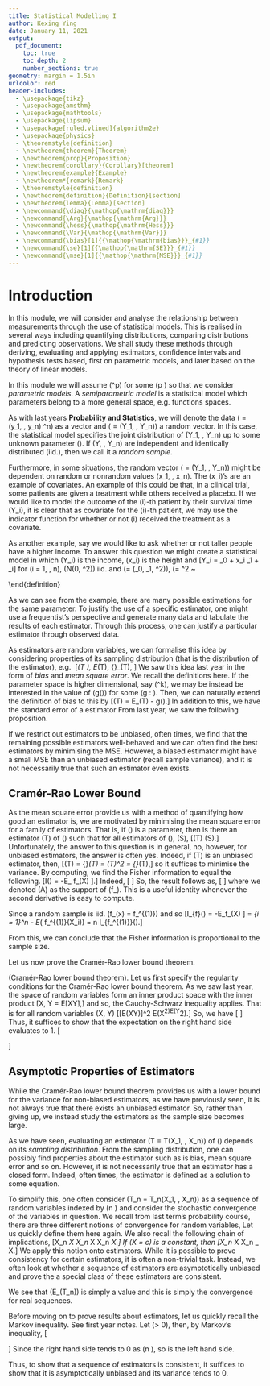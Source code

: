 ```yaml
---
title: Statistical Modelling I
author: Kexing Ying
date: January 11, 2021
output: 
  pdf_document:
    toc: true
    toc_depth: 2
    number_sections: true
geometry: margin = 1.5in
urlcolor: red
header-includes:
  - \usepackage{tikz}
  - \usepackage{amsthm}
  - \usepackage{mathtools}
  - \usepackage{lipsum}
  - \usepackage[ruled,vlined]{algorithm2e}
  - \usepackage{physics}
  - \theoremstyle{definition}
  - \newtheorem{theorem}{Theorem}
  - \newtheorem{prop}{Proposition}
  - \newtheorem{corollary}{Corollary}[theorem]
  - \newtheorem{example}{Example}
  - \newtheorem*{remark}{Remark}
  - \theoremstyle{definition}
  - \newtheorem{definition}{Definition}[section]
  - \newtheorem{lemma}{Lemma}[section]
  - \newcommand{\diag}{\mathop{\mathrm{diag}}}
  - \newcommand{\Arg}{\mathop{\mathrm{Arg}}}
  - \newcommand{\hess}{\mathop{\mathrm{Hess}}}  
  - \newcommand{\Var}{\mathop{\mathrm{Var}}}
  - \newcommand{\bias}[1]{{\mathop{\mathrm{bias}}}_{#1}}
  - \newcommand{\se}[1]{{\mathop{\mathrm{SE}}}_{#1}}
  - \newcommand{\mse}[1]{{\mathop{\mathrm{MSE}}}_{#1}}
---
```


\newpage
# Introduction

In this module, we will consider and analyse the relationship between measurements 
through the use of statistical models. This is realised in several ways including 
quantifying distributions, comparing distributions and predicting observations. We 
shall study these methods through deriving, evaluating and applying estimators, 
confidence intervals and hypothesis tests based, first on parametric models, and 
later based on the theory of linear models.

\begin{definition}[Statistical Model]
  A statistical model is a specification of the distribution of \(Y\) up to an 
  unknown parameter \(\theta\).
\end{definition}

\begin{definition}[Parameter Space]
  Given a statistical model \(Y\) up to some parameter \(\theta\), the set \(\Theta\) 
  of all possible parameter values is called the parameter space.
\end{definition}

In this module we will assume \(\Theta \subseteq \mathbb{R}^p\) for some 
\(p \in \mathbb{N}\) so that we consider *parametric models*. A 
*semiparametric model* is a statistical model which parameters belong to a more 
general space, e.g. functions spaces.

As with last years **Probability and Statistics**, we will denote the data
\(\mathbf{y} = (y_1, \cdots, y_n) \in \mathbb{R}^n\) as a vector and 
\(\mathbf{Y} = (Y_1, \cdots, Y_n)\) a random vector. In this case, the statistical 
model specifies the joint distribution of \(Y_1, \cdots, Y_n\) up to some unknown 
parameter \(\theta\). If \(Y, \cdots, Y_n\) are independent and identically distributed 
(iid.), then we call it a *random sample*.

Furthermore, in some situations, the random vector \(\mathbf{Y} = (Y_1, \cdots, Y_n)\) 
might be dependent on random or nonrandom values \(x_1, \cdots, x_n\). The \(x_i\)'s 
are an example of covariates. An example of this could be that, in a clinical trial, 
some patients are given a treatment while others received a placebo. If we would 
like to model the outcome of the \(i\)-th patient by their survival time \(Y_i\), 
it is clear that as covariate for the \(i\)-th patient, we may use the indicator 
function for whether or not \(i\) received the treatment as a covariate.

As another example, say we would like to ask whether or not taller people have a 
higher income. To answer this question we might create a statistical model in which 
\(Y_i\) is the income, \(x_i\) is the height and 
\[Y_i = \beta_0 + x_i \beta_1 + \epsilon_i\]
for \(i = 1, \cdots, n\), \(\epsilon \sim N(0, \sigma^2)\) iid. and 
\(\theta = (\beta_0, \beta_1, \sigma^2)\), \(\Theta = \mathbb{R}^2 \times [0, \infty)\).

Having formulated a model, we can draw inferences from the sample. By estimating 
the unknown parameters we attempts to "fit the model". Through this, we receive a 
model that can provide us with point estimates, or better yet, tools that can 
help us make decisions through some combination of hypothesis tests and confidence 
intervals. 

However, with all statistical models, we have to accept that it will not perfectly 
reflect reality. But, that is not the point of statistical models anyway. 
Statistical models are meant to be useful and in general we would like a model to 
\begin{itemize}
  \item agree with the observed data reasonably;
  \item be relatively simple;
  \item interpretable, e.g. parameters have a physical interpretation.
\end{itemize}
With these aims in mind, we might conduct sensitivity analysis in which we 
discard models that are not adequate for the data through a iterative process. 

\newpage
# Point Estimation

From the introduction, we seen that during the process of fitting the model, we 
need to estimate \(\theta\) in the statistical model, and furthermore, during the 
inference process, we need to point estimate, interval estimate or hypothesis test 
to address our question. We recall from first year that this can be achieved through 
several methods and we shall quickly review them here.

## Review

We recall the following definitions. 
\begin{definition}[Realisation, Statistic, Estimate, Estimator]
~
\begin{itemize}
  \item Data \(y_1, \cdots, y_n\) is called a realisation of \(Y_1, \cdots, Y_n\).
  \item A function \(t\) of observable random variables is called a statistic.
  \item An estimate of \(\theta\) is \(t(y_1, \cdots, y_n)\).
  \item An estimator of \(\theta\) is \(T = t(Y_1, \cdots, Y_n)\).
\end{itemize}
\end{definition}

\begin{example}
  Let \(Y_1, \cdots, Y_n \sim N(\mu, 1)\) iid. for some unknown \(\mu \in \mathbb{R}\).
  There are many methods for estimating \(\mu\). 
  \begin{itemize}
    \item the sample mean \(\hat{\mu} = \frac{1}{n} \sum y_i\);
    \item the sample median;
    \item the \(k\)-trimmed mean where we discard the highest and lowest \(k\) observed \(y_i\)
      before computing the mean;
    \item \(\cdots\) 
  \end{itemize}
  For the sample mean estimate, the corresponding estimator is 
  \(T = \bar{Y} = \frac{1}{n}\sum Y_i\).
\end{example}
As we can see from the example, there are many possible estimations for the same 
parameter. To justify the use of a specific estimator, one might use a frequentist's 
perspective and generate many data and tabulate the results of each estimator. 
Through this process, one can justify a particular estimator through observed 
data.

As estimators are random variables, we can formalise this idea by considering properties 
of its sampling distribution (that is the distribution of the estimator), e.g. 
\[\mathbb{P}_\theta(T \in \mathcal{A}), \hspace{2mm} E_\theta(T), \hspace{2mm} {\Var}_\theta(T), \cdots\] 
We saw this idea last year in the form of *bias* and *mean square error*. We recall 
the definitions here.
\begin{definition}[Bias]
  Let \(T\) be an estimator of \(\theta \in \Theta \subseteq \mathbb{R}\). Then 
  the bias of \(T\) is 
  \[\bias{\theta}(T) = E_\theta(T) - \theta.\]
  If \(\bias{\theta}(T) = 0\) for all \(\theta \in \Theta\), then we say \(T\) is 
  unbiased for \(\theta\).
\end{definition}
If the parameter space is higher dimensional, say \(\Theta \subseteq \mathbb{R}^k\),
we may be instead be interested in the value of \(g(\theta)\) for some 
\(g : \Theta \to \mathbb{R}\). Then, we can naturally extend the definition of 
bias to this by 
\[\bias{\theta}(T) = E_\theta(T) - g(\theta).\]
\begin{example}
  Let \(Y_1, \cdots, Y_n \sim N(\mu, \sigma^2)\) iid. 
  \(\theta = (\mu, \sigma^2) \in \Theta = \mathbb{R} \times (0, \infty)\). Then, 
  say if we are in \(\mu\), we may define \(g : \Theta \to \mathbb{R} : 
  (\mu, \sigma^2) \mapsto \mu\).
\end{example}
\begin{definition}[Mean Square Error]
  Let \(T\) be an estimator of \(\theta \in \Theta \subseteq \mathbb{R}\). Then 
  the mean square error of \(T\) is 
  \[\mse{\theta}(T) = E_\theta[(T - \theta)^2].\]
\end{definition}
In addition to this, we have the standard error of a estimator 
\begin{definition}[Standard Error]
  Let \(T\) be an estimator of \(\theta \in \Theta \subseteq \mathbb{R}\). Then 
  the standard error of \(T\) is 
  \[\se{\theta}(T) = \sqrt{{\Var}_\theta(T)}.\]
\end{definition}
From last year, we saw the following proposition.
\begin{prop}
  Let \(T\) be an estimator of \(\theta \in \Theta \subseteq \mathbb{R}\). Then 
  \[\mse{\theta}(T) = {\Var}_\theta(T) + (\bias{\theta}(T))^2.\]
\end{prop}
If we restrict out estimators to be unbiased, often times, we find that the remaining 
possible estimators well-behaved and we can often find the best estimators by 
minimising the MSE. However, a biased estimator might have a small MSE than 
an unbiased estimator (recall sample variance), and it is not necessarily true 
that such an estimator even exists.

## Cramér-Rao Lower Bound

As the mean square error provide us with a method of quantifying how good an 
estimator is, we are motivated by minimising the mean square error for a family 
of estimators. That is, if \(\theta \in \Theta\) is a parameter, then is there 
an estimator \(T\) of \(\theta\) such that for all estimators of \(\theta\), \(S\),
\[\mse{\theta}(T) \le \mse{\theta}(S).\]
Unfortunately, the answer to this question is in general, no, however, for unbiased 
estimators, the answer is often yes. Indeed, if \(T\) is an unbiased estimator, 
then,
\[\mse{\theta}(T) = {\Var}_\theta(T) = \bias{\theta}(T)^2 = {\Var}_\theta(T),\]
so it suffices to minimise the variance. 
\begin{theorem}[Cramér-Rao Lower Bound]
  Suppose \(T = T(X)\) is an unbiased estimator for \(\theta \in \Theta \subseteq \mathbb{R}\) 
  based on \(X = (X_1, \cdots, X_n)\) with joint pdf \(f_\theta(x)\). Then under 
  mild regularity conditions (which is elaborated on in the proof below),
  \[{\Var}_{\theta}(T) \ge \frac{1}{I(\theta)},\]
  where 
  \[I(\theta) = E_\theta\left[\left\{\pdv{\theta} \log f_\theta(X)\right\}^2\right],\]
  and we call \(I(\theta)\) the \textit{Fisher information} of the sample.
\end{theorem}
By computing, we find the Fisher information to equal the following.
\[I(\theta) = -E_\theta\left[\pdv[2]{\theta} \log f_\theta(X) \right].\]
Indeed, 
\[\begin{split}
  E_\theta\left[\pdv[2]{\theta} \log f_\theta(X) \right] 
    & = E_\theta\left[\pdv{\theta} \frac{f'_\theta(X)}{f_\theta(X)}\right]\\
    & = E_\theta\left[- \frac{f'_\theta(X)}{f^2_\theta(X)}f'_\theta(X) + \frac{f''_\theta(X)}{f_\theta(X)}\right]\\
    & = E_\theta\left[-\left(\pdv{\theta} \log f_\theta(X)\right)^2\right] + E_\theta\left[ \frac{f''_\theta(X)}{f_\theta(X)}\right].   
\end{split}\]
So, the result follows as,
\[\begin{split}
  E_\theta\left[ \frac{f''_\theta(X)}{f_\theta(X)}\right] 
    & = \int_{x \in A} \frac{f''_\theta(x)}{f_\theta(x)}f_\theta(x) \dd x\\
    & = \int_{x \in A} f''_\theta(x) \dd x = \pdv[2]{\theta} \int_{x \in A} f_\theta(x) \dd x = 0,
\end{split}\]
where we denoted \(A\) as the support of \(f_\theta\). This is a useful identity 
whenever the second derivative is easy to compute.
\begin{corollary}
  Suppose \(X_1, \cdots, X_n\) is a random sample. Then, is \(f_\theta^{(1)}\) is 
  the pdf of single observation, then 
  \[I_f(\theta) = n I_{f_\theta^{(1)}}(\theta).\]
\end{corollary}
\proof
  Since a random sample is iid. \(f_\theta(x) = \prod f_\theta^{(1)}\) and so 
  \[I_{f}(\theta) = -E_\theta\left[\pdv[2]{\theta}\log f_\theta(X) \right] 
    = \sum_{i = 1}^n - E_\theta\left(\pdv[2]{\theta} \log f_\theta^{(1)}(X_i)\right)
    = n I_{f_\theta^{(1)}}(\theta).\]
\qed

From this, we can conclude that the Fisher information is proportional to the 
sample size.
\begin{example}
  Let us find the Fisher information for the random sample 
  \(X_1, \cdots, X_n \sim \text{Bern}(\theta)\).
  
  By the above corollary, we have \(I_f(\theta) = n I_{f_\theta^{(1)}}(\theta)\).
  So, since the pmf of a Bernoulli random variable is 
  \(f_{\theta}^{(1)}(x) = \theta^x(1 - \theta)^{1 - x}\), we have 
  \[\pdv{\theta} \log f_\theta^{(1)}(x) = \frac{x}{\theta} - \frac{1 - x}{1 - \theta} 
    = \frac{x - \theta}{\theta(1 - \theta)},\]
  hence,
  \[I_{f_\theta^{(1)}}(\theta) = E\left[\left(\frac{x - \theta}{\theta(1 - \theta)}\right)^2\right] 
    = \frac{1}{\theta^2(1 - \theta)^2} \Var(X) = \frac{1}{\theta(1 - \theta)}.\]
  Thus, the Fisher information of the random sample is just 
  \(I_f(\theta) = n / \theta(1 - \theta)\).

  With the Fisher information, we can apply the Cramér-Rao lower bound theorem 
  allowing us to conclude that an unbiased estimator \(T\) for \(\theta\) has variance 
  \(\Var(T) \ge \theta(1 - \theta) / n = \Var(\bar{X})\). This allows us to conclude 
  that the sample mean \(\bar{X}\) minimises the mean square error among unbiased 
  estimators for \(\theta\). 
\end{example}

Let us now prove the Cramér-Rao lower bound theorem.

\proof (Cramér-Rao lower bound theorem).
  Let us first specify the regularity conditions for the Cramér-Rao lower bound 
  theorem. 
  \begin{itemize}
    \item Assume that the set \(A := \text{supp} f_\theta = \{x \in \mathbb{R}^n \mid f_\theta(x) > 0\}\)
      is independent of \(\theta\).
    \item \(\Theta\) is an open interval in \(\mathbb{R}\).
    \item For all \(\theta \in \Theta\) there exists \(\pdv{f_\theta}{\theta}\).
    \item Differentiation and integration commutes (for the specific cases where it 
      is used).
  \end{itemize}
  As we saw last year, the space of random variables form an inner product space 
  with the inner product 
  \[\langle X, Y \rangle = E[XY],\]
  and so, the Cauchy-Schwarz inequality applies. That is for all random variables 
  \(X, Y\)
  \[[E(XY)]^2 \le E(X^2)E(Y^2).\]
  So, we have 
  \[\begin{split}
    {\Var}_\theta(T) I_f(\theta) & = E_\theta[(T - E_\theta T)^2] 
      E_\theta\left[\left(\pdv{\theta}\log f_\theta(X)\right)^2\right]\\
      & \ge \left(E_\theta\left[(T - E_\theta(T)) \pdv{\theta}\log f_\theta(X) \right]\right)^2.
    \end{split}\]
  Thus, it suffices to show that the expectation on the right hand side evaluates 
  to 1.
  \[\begin{split}
    E_\theta\left[(T - E_\theta(T)) \pdv{\theta}\log f_\theta(X) \right] & =
      E_\theta\left[(T - E_\theta(T)) \frac{\pdv{\theta}f_\theta(X)}{f_\theta(X)}\right]\\
      & = \int_{x \in A} (T(x) - E_\theta(T))\frac{\pdv{\theta}f_\theta(x)}{f_\theta(X)} f_\theta(x) \dd x\\
      & = \int_{x \in A} T(x) \pdv{\theta}f_\theta(x) \dd x - \int_{x \in A} E_\theta(T) \pdv{\theta}f_\theta(x) \dd x\\
      & = \pdv{\theta} \int_{x \in A} T(x) f_\theta(x) \dd x - E_\theta(T) \pdv{\theta} \int_{x \in A} f_\theta(x) \dd x\\
      & = \pdv{\theta} E_\theta(T) - 0 = \pdv{\theta}\theta = 1.
   \end{split}\]
\qed

## Asymptotic Properties of Estimators

While the Cramér-Rao lower bound theorem provides us with a lower bound for the 
variance for non-biased estimators, as we have previously seen, it is not always 
true that there exists an unbiased estimator. So, rather than giving up, we 
instead study the estimators as the sample size becomes large.

As we have seen, evaluating an estimator \(T = T(X_1, \cdots, X_n)\) of \(\theta\) 
depends on its *sampling distribution*. From the sampling distribution, one can 
possibly find properties about the estimator such as is bias, mean square error 
and so on. However, it is not necessarily true that an estimator has a closed 
form. Indeed, often times, the estimator is defined as a solution to some equation.

To simplify this, one often consider \(T_n = T_n(X_1, \cdots, X_n)\) as a sequence 
of random variables indexed by \(n \in \mathbb{N}\) and consider the stochastic 
convergence of the variables in question. We recall from last term's probability 
course, there are three different notions of convergence for random variables,
\begin{itemize}
  \item convergence in probability;
  \item convergence almost surely (almost everywhere);
  \item convergence in distribution.
\end{itemize}
Let us quickly define them here again.
\begin{definition}[Convergence in Probability]
  Let \((X_n)_{n = 1}^\infty\) be a sequence of random variables. Then, \((X_n)\) 
  converges to the random variable \(X\) in probability if for all \(\epsilon > 0\),
  \[\lim_{n \to \infty} \mathbb{P}(|X_n - X| > \epsilon) = 0.\]
\end{definition}
\begin{definition}[Convergence Almost Surely]
  Let \((X_n)_{n = 1}^\infty\) be a sequence of random variables. Then, \((X_n)\) 
  converges to the random variable \(X\) almost surely if 
  \[\mathbb{P}\left(\lim_{n \to \infty} X_n = X\right) = 1,\]
  where \(\lim_{n \to \infty} X_n = X\) is denoting the event 
  \[\{\omega \in \Omega \mid X_n(\omega) \to X(\omega)\}.\]
  With other words, \(X_n \to X\) almost surely, if the set of points \(\omega\) 
  such that \(X_n(\omega)\) does not converge to \(X(\omega)\) has measure 0.
\end{definition}
\begin{definition}
  Let \((X_n)_{n = 1}^\infty\) be a sequence of random variables. Then, \((X_n)\) 
  converges to the random variable \(X\) with cdf \(F_X\) in distribution if 
  \[\lim_{n \to \infty} \mathbb{P}(X_n \le x) = F_X(x),\]
  for all \(x\) at which \(F_X\) is continuous.
\end{definition}
We also recall the following chain of implications,
\[X_n \to_\text{as} X \implies X_n \to_\text{p} X \implies X_n \to_\text{d} X.\]
If \(X = c\) is a constant, then 
\[X_n \to_\text{p} X \iff X_n \to_\text{d} X.\]
We apply this notion onto estimators.
\begin{definition}[Consistency]
  A sequence of estimators \((T_n)_{n = 1}^\infty\) for \(g(\theta)\) is called 
  (weakly) consistent if for all \(\theta \in \Theta\), \(\epsilon > 0\)
  \[\lim_{n \to \infty} \mathbb{P}(|T_n - g(\theta)| > \epsilon) = 0.\]
\end{definition}
While it is possible to prove consistency for certain estimators, it is often 
a non-trivial task. Instead, we often look at whether a sequence of estimators 
are asymptotically unbiased and prove the a special class of these estimators 
are consistent.
\begin{definition}[Asymptotically Unbiased Estimators]
  A sequence of estimators \((T_n)_{n = 1}^\infty\) for \(g(\theta)\) is called 
  asymptotically unbiased if for all \(\theta \in \Theta\), 
  \[E_\theta(T_n) \to g(\theta).\]
\end{definition}
We see that \(E_\theta(T_n)\) is simply a value and this is simply the convergence 
for real sequences.

Before moving on to prove results about estimators, let us quickly recall the 
Markov inequality.
\begin{prop}
  Let \(X\) be a random variable with \(X(\Omega) \subseteq [0, \infty)\), then 
  for all \(a \in \mathbb{R}\),
  \[\mathbb{P}(|X| \ge a) \le \frac{E(|X|)}{a}.\]
\end{prop}
\proof
  See first year notes.
\qed
\begin{lemma}[MSE Consistency]
  Let \((T_n)_{n = 1}^\infty\) be asymptotically unbiased for \(g(\theta)\) for 
  all \(\theta \in \Theta\). Then, if \({\Var}_\theta(T_n) \to 0\) as \(n \to \infty\), 
  \(T_n\) is consistent for \(g(\theta)\).
\end{lemma}
\proof
  Let \(\epsilon > 0\), then, by Markov's inequality, 
  \[\begin{split}
    \mathbb{P}_\theta(|T_n - g(\theta)| & \ge \epsilon) 
    = \mathbb{P}_\theta((T_n - g(\theta))^2 \ge \epsilon^2)
    \le \frac{1}{\epsilon^2} E_\theta(T_n - g(\theta))^2 \\
    & = \frac{\mse{\theta}(T_n)}{\epsilon^2} = 
    \frac{1}{\epsilon}({\Var}_\theta(T_n) + (E_\theta(T_n) - g(\theta))^2). 
  \end{split}\]
  Since the right hand side tends to 0 as \(n \to \infty\), so is the left hand side.
\qed

Thus, to show that a sequence of estimators is consistent, it suffices to show that 
it is asymptotically unbiased and its variance tends to 0.